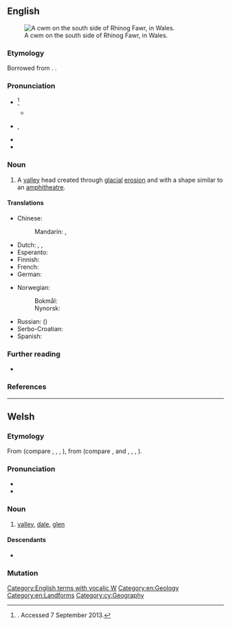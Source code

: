 {{also|Cwm|CWM}}
==English==
{{was wotd|2010|July|23}}
[[File:Cwm on the south side of Rhinog Fawr - geograph.org.uk - 42111.jpg|thumb|A cwm on the south side of Rhinog Fawr, in Wales.]]

===Etymology===
Borrowed from {{bor|en|cy|cwm||[[valley]]}}. {{doublet|en|combe}}.

===Pronunciation===
* {{a|UK|US}} {{IPA|en|/kʊm/}}<ref>{{R:Lexico}}. Accessed 7 September 2013.</ref>
** {{audio|en|LL-Q1860 (eng)-Vealhurl-cwm.wav|Audio (UK)}}
* {{a|US}} {{IPA|en|/kuːm/}}, {{enPR|ko͞om}}
* {{homophones|en|combe|coom}}
* {{rhymes|en|uːm|s=1}}
{{rfap|en|especially a Welsh pronunciation}}

===Noun===
{{en-noun}}

# A [[valley]] head created through [[glacial]] [[erosion]] and with a shape similar to an [[amphitheatre]].
#: {{syn|en|cirque|combe|corrie}}

====Translations====
{{trans-top|valley head created through glacial erosion}}
* Chinese:
*: Mandarin: {{t|cmn|山側凹地|sc=Hani}}, {{t|cmn|山侧凹地|tr=shāncè āodì|sc=Hani}}
* Dutch: {{t+|nl|keteldal|n}}, {{t+|nl|kaar|n}}, {{t|nl|U-dal|n}}
* Esperanto: {{t|eo|cirkvalo}}
* Finnish: {{t+|fi|onsilo}}
* French: {{t+|fr|cirque}}
* German: {{t+|de|Kar|n}}
{{trans-mid}}
* Norwegian:
*: Bokmål: {{t+|no|botn|m}}
*: Nynorsk: {{t|nn|botn|m}}
* Russian: ({{t+|ru|ледниковый}}) {{t+|ru|цирк|m}}
* Serbo-Croatian: {{t+|sh|krnica|f}}
* Spanish: {{t+|es|circo}}
{{trans-bottom}}

===Further reading===
* {{pedia|cirque}}

===References===
<references/>

[[Category:English terms with vocalic W]]
[[Category:en:Geology]]
[[Category:en:Landforms]]

----

==Welsh==

===Etymology===
From {{inh|cy|cel-pro|*kumbā}} (compare {{cog|br|komm||trough}}, {{cog|ga|com}}, {{m|ga|coim||chest cavity}}, {{cog|fr|combe}}), from {{inh|cy|ine-pro|*ḱumbʰ-}} (compare {{cog|la|incumbo|incumbere|to lie down}}, {{cog|en|coomb}} and {{cog|ang|cumb||hollow; narrow valley}}, {{cog|nl|kom||bowl, basin}}, {{cog|de|Kumpf||vessel}}, {{cog|sa|कुम्भ||a pot, jug}}).

===Pronunciation===
* {{IPA|cy|/kʊm/}}
* {{rhymes|cy|ʊm|s=1}}

===Noun===
{{cy-noun|m|cymau|pl2=cymoedd}}

# [[valley]], [[dale]], [[glen]]

====Descendants====
* {{desc|en|cwm|bor=1}}

===Mutation===
{{cy-mut}}

[[Category:cy:Geography]]